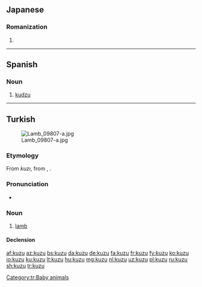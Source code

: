 {{also|Kuzu}}
==Japanese==

===Romanization===
{{ja-romaji}}

# {{ja-romanization of|くず}}

----

==Spanish==

===Noun===
{{es-noun|m}}

# [[kudzu]]

----

==Turkish==
[[File:Lamb_09807-a.jpg|thumb]]

===Etymology===
From {{etyl|otk|tr}} ''kuzı'', from {{etyl|trk-pro|tr}} {{m|trk-pro|*kuŕi}}, {{m|trk-pro|*Koŕɨ||lamb}}.

===Pronunciation===
* {{IPA|[kuzu]|lang=tr}}

===Noun===
{{tr-noun|yu|lar}}

# [[lamb]]

====Declension====
{{tr-noun-v|u|poss=+|pred=+}}

[[Category:tr:Baby animals]]

[[af:kuzu]]
[[az:kuzu]]
[[bs:kuzu]]
[[da:kuzu]]
[[de:kuzu]]
[[fa:kuzu]]
[[fr:kuzu]]
[[fy:kuzu]]
[[ko:kuzu]]
[[io:kuzu]]
[[ku:kuzu]]
[[lt:kuzu]]
[[hu:kuzu]]
[[mg:kuzu]]
[[nl:kuzu]]
[[uz:kuzu]]
[[pl:kuzu]]
[[ru:kuzu]]
[[sh:kuzu]]
[[tr:kuzu]]